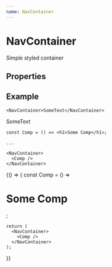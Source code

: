 ```yaml
---
name: NavContainer
---
```



# NavContainer

Simple styled container

## Properties

<PropsTable of={NavContainer} />

## Example

```
<NavContainer>SomeText</NavContainer>
```

<Playground>
  <NavContainer>SomeText</NavContainer>
</Playground>

```
const Comp = () => <h1>Some Comp</h1>;

...

<NavContainer>
  <Comp />
</NavContainer>
```

<Playground>
  {() => {
    const Comp = () => <h1>Some Comp</h1>;

    return (
      <NavContainer>
        <Comp />
      </NavContainer>
    );

}}

</Playground>
